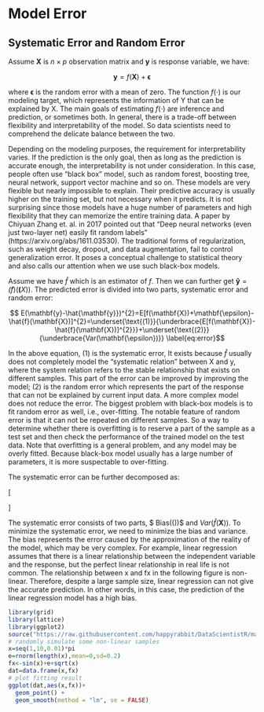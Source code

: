 # Model Error

## Systematic Error and Random Error

Assume $\mathbf{X}$ is $n \times p$ observation matrix and $\mathbf{y}$ is response variable, we have:

$$\mathbf{y}=f(\mathbf{X})+\mathbf{\epsilon}$$

where $\mathbf{\epsilon}$ is the random error with a mean of zero. The function $f(\cdot)$ is our modeling target, which represents the information of Y that can be explained by X. The main goals of estimating $f(\cdot)$ are inference and prediction, or sometimes both. In general, there is a trade-off between flexibility and interpretability of the model. So data scientists need to comprehend the delicate balance between the two. 

Depending on the modeling purposes, the requirement for interpretability varies. If the prediction is the only goal, then as long as the prediction is accurate enough,  the interpretability is not under consideration. In this case, people often use "black box" model, such as random forest, boosting tree, neural network, support vector machine and so on. These models are very flexible but nearly impossible to explain. Their predictive accuracy is usually higher on the training set, but not necessary when it predicts. It is not surprising since those models have a huge number of parameters and high flexibility that they can memorize the entire training data. A paper by Chiyuan Zhang et. al. in 2017 pointed out that "Deep neural networks (even just two-layer net) easily fit random labels" (https://arxiv.org/abs/1611.03530). The traditional forms of regularization, such as weight decay, dropout, and data augmentation, fail to control generalization error. It poses a conceptual challenge to statistical theory and also calls our attention when we use such black-box models.

Assume we have $\hat{f}$ which is an estimator of $f$. Then we can further get  $\mathbf{\hat{y}}=\hat(f)(\mathbf(X))$. The predicted error is divided into two parts, systematic error and random error:

$$
E(\mathbf{y}-\hat{\mathbf{y}})^{2}=E[f(\mathbf{X})+\mathbf{\epsilon}-\hat{f}(\mathbf{X})]^{2}=\underset{\text{(1)}}{\underbrace{E[f(\mathbf{X})-\hat{f}(\mathbf{X})]^{2}}}+\underset{\text{(2)}}{\underbrace{Var(\mathbf{\epsilon})}}
  \label{eq:error}$$
  

In the above equation, (1) is the systematic error, It exists because $\hat{f}$  usually does not completely model the "systematic relation" between X and y, where the system relation refers to the stable relationship that exists on different samples. This part of the error can be improved by improving the model; (2) is the random error which represents the part of the response that can not be explained by current input data. A more complex model does not reduce the error. The biggest problem with black-box models is to fit random error as well, i.e., over-fitting. The notable feature of random error is that it can not be repeated on different samples. So a way to determine whether there is overfitting is to reserve a part of the sample as a test set and then check the performance of the trained model on the test data. Note that overfitting is a general problem, and any model may be overly fitted. Because black-box model usually has a large number of parameters,  it is more suspectable to over-fitting. 

The systematic error can be further decomposed as:

\[
\begin{array}{ccc}
E[f(\mathbf{X})-\hat{f}(\mathbf{X})]^{2} & = & E\left(f(\mathbf{X})-E[\hat{f}(\mathbf{X})]+E[\hat{f}(\mathbf{X})]-\hat{f}(\mathbf{X})\right)^{2}\\
 & = & E\left(E[\hat{f}(\mathbf{X})]-f(\mathbf{X})\right)^{2}+E\left(\hat{f}(\mathbf{X})-E[\hat{f}(\mathbf{X})]\right)^{2}\\
 & = & [Bias(\hat{f}(\mathbf{X}))]^{2}+Var(\hat{f}(\mathbf{X}))
\end{array}
\]


The systematic error consists of two parts,  $ Bias(\hat{f}(\mathbf{X}))$ and  $Var (\hat{f} (\mathbf{X}))$. To minimize the systematic error, we need to minimize the bias and variance. The bias represents the error caused by the approximation of the reality of the model, which may be very complex. For example, linear regression assumes that there is a linear relationship between the independent variable and the response, but the perfect linear relationship in real life is not common. The relationship between x and fx in the following figure is non-linear. Therefore, despite a large sample size, linear regression can not give the accurate prediction. In other words, in this case, the prediction of the linear regression model has a high bias.

```r
library(grid)
library(lattice)
library(ggplot2)
source("https://raw.githubusercontent.com/happyrabbit/DataScientistR/master/R_Code/multiplot.r")
# randomly simulate some non-linear samples
x=seq(1,10,0.01)*pi
e=rnorm(length(x),mean=0,sd=0.2)
fx<-sin(x)+e+sqrt(x)
dat=data.frame(x,fx)
# plot fitting result
ggplot(dat,aes(x,fx))+ 
  geom_point() +
  geom_smooth(method = "lm", se = FALSE)
```
